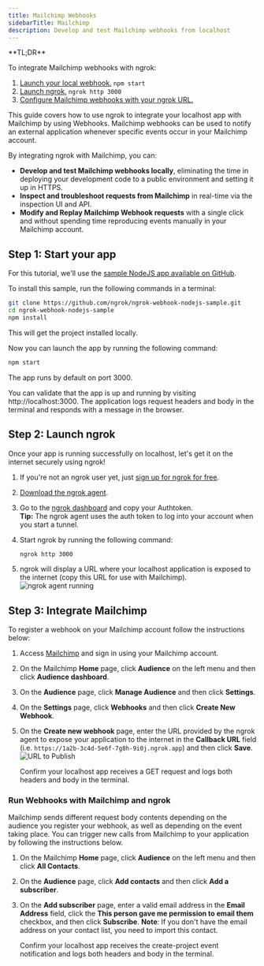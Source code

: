 ```yaml
---
title: Mailchimp Webhooks
sidebarTitle: Mailchimp
description: Develop and test Mailchimp webhooks from localhost
---
```



<Tip>
**TL;DR**

To integrate Mailchimp webhooks with ngrok:

1. [Launch your local webhook.](#start-your-app) `npm start`
1. [Launch ngrok.](#start-ngrok) `ngrok http 3000`
1. [Configure Mailchimp webhooks with your ngrok URL.](#setup-webhook)
   </Tip>

This guide covers how to use ngrok to integrate your localhost app with Mailchimp by using Webhooks.
Mailchimp webhooks can be used to notify an external application whenever specific events occur in your Mailchimp account.

By integrating ngrok with Mailchimp, you can:

- **Develop and test Mailchimp webhooks locally**, eliminating the time in deploying your development code to a public environment and setting it up in HTTPS.
- **Inspect and troubleshoot requests from Mailchimp** in real-time via the inspection UI and API.
- **Modify and Replay Mailchimp Webhook requests** with a single click and without spending time reproducing events manually in your Mailchimp account.

## **Step 1**: Start your app

For this tutorial, we'll use the [sample NodeJS app available on GitHub](https://github.com/ngrok/ngrok-webhook-nodejs-sample).

To install this sample, run the following commands in a terminal:

```bash
git clone https://github.com/ngrok/ngrok-webhook-nodejs-sample.git
cd ngrok-webhook-nodejs-sample
npm install
```

This will get the project installed locally.

Now you can launch the app by running the following command:

```bash
npm start
```

The app runs by default on port 3000.

You can validate that the app is up and running by visiting http://localhost:3000. The application logs request headers and body in the terminal and responds with a message in the browser.

## **Step 2**: Launch ngrok

Once your app is running successfully on localhost, let's get it on the internet securely using ngrok!

1. If you're not an ngrok user yet, just [sign up for ngrok for free](https://ngrok.com/signup).

1. [Download the ngrok agent](https://download.ngrok.com).

1. Go to the [ngrok dashboard](https://dashboard.ngrok.com) and copy your Authtoken. <br />
   **Tip:** The ngrok agent uses the auth token to log into your account when you start a tunnel.
1. Start ngrok by running the following command:

   ```bash
   ngrok http 3000
   ```

1. ngrok will display a URL where your localhost application is exposed to the internet (copy this URL for use with Mailchimp).
   ![ngrok agent running](../img/twilio/img/launch_ngrok_tunnel.png)

## **Step 3**: Integrate Mailchimp

To register a webhook on your Mailchimp account follow the instructions below:

1. Access [Mailchimp](https://https://mailchimp.com/) and sign in using your Mailchimp account.

1. On the Mailchimp **Home** page, click **Audience** on the left menu and then click **Audience dashboard**.

1. On the **Audience** page, click **Manage Audience** and then click **Settings**.

1. On the **Settings** page, click **Webhooks** and then click **Create New Webhook**.

1. On the **Create new webhook** page, enter the URL provided by the ngrok agent to expose your application to the internet in the **Callback URL** field (i.e. `https://1a2b-3c4d-5e6f-7g8h-9i0j.ngrok.app`) and then click **Save**.
   ![URL to Publish](../img/mailchimp/img/ngrok_url_configuration_mailchimp.png)

   Confirm your localhost app receives a GET request and logs both headers and body in the terminal.

### Run Webhooks with Mailchimp and ngrok

Mailchimp sends different request body contents depending on the audience you register your webhook, as well as depending on the event taking place.
You can trigger new calls from Mailchimp to your application by following the instructions below.

1. On the Mailchimp **Home** page, click **Audience** on the left menu and then click **All Contacts**.

1. On the **Audience** page, click **Add contacts** and then click **Add a subscriber**.

1. On the **Add subscriber** page, enter a valid email address in the **Email Address** field, click the **This person gave me permission to email them** checkbox, and then click **Subscribe**.
   **Note**: If you don't have the email address on your contact list, you need to import this contact.

   Confirm your localhost app receives the create-project event notification and logs both headers and body in the terminal.

<InspectingRequests />

<ReplayingRequests />
